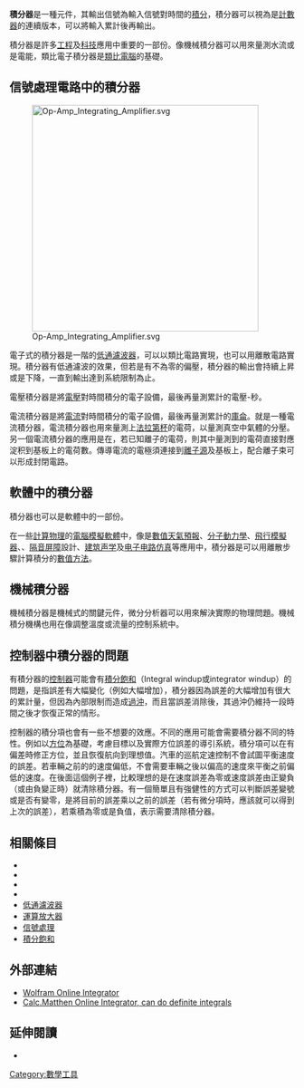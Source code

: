 {{no footnotes|time=2015-10-30T12:43:16+00:00}}
'''積分器'''是一種元件，其輸出信號為輸入信號對時間的[[積分|積分]]，積分器可以視為是[[計數器|計數器]]的連續版本，可以將輸入累計後再輸出。

積分器是許多[[工程|工程]]及[[科技|科技]]應用中重要的一部份。像機械積分器可以用來量測水流或是電能，類比電子積分器是[[類比電腦|類比電腦]]的基礎。

==信號處理電路中的積分器==
[[File:Op-Amp_Integrating_Amplifier.svg|400px]]

電子式的積分器是一階的[[低通濾波器|低通濾波器]]，可以以類比電路實現，也可以用離散電路實現。積分器有低通濾波的效果，但若是有不為零的偏壓，積分器的輸出會持續上昇或是下降，一直到輸出達到系統限制為止。

電壓積分器是將[[電壓|電壓]]對時間積分的電子設備，最後再量測累計的電壓-秒。

電流積分器是將[[電流|電流]]對時間積分的電子設備，最後再量測累計的[[庫侖|庫侖]]。{{le|电荷放大器|charge amplifier}}就是一種電流積分器，電流積分器也用來量測{{le|余气分析仪|residual gas analyzer}}上[[法拉第杯|法拉第杯]]的電荷，以量測真空中氣體的分壓。另一個電流積分器的應用是在{{le|離子束淀積|ion beam deposition}}，若已知離子的電荷，則其中量測到的電荷直接對應淀积到基板上的電荷數。傳導電流的電極須連接到[[離子源|離子源]]及基板上，配合離子束可以形成封閉電路。

==軟體中的積分器==
{{main|數值積分}}
積分器也可以是軟體中的一部份。

在一些[[計算物理學|計算物理]]的[[電腦模擬|電腦模擬軟體]]中，像是[[數值天氣預報|數值天氣預報]]、[[分子動力學|分子動力學]]、[[飛行模擬器|飛行模擬器]]、{{le|油層模擬法|reservoir simulation}}、[[隔音屏障|隔音屏障]]設計、[[建筑声学|建筑声学]]及[[电子电路仿真|电子电路仿真]]等應用中，積分器是可以用離散步驟計算積分的[[數值方法|數值方法]]。

==機械積分器==
機械積分器是機械式{{le|微分分析器|differential analyser}}的關鍵元件，微分分析器可以用來解決實際的物理問題。機械積分機構也用在像調整溫度或流量的控制系統中。

==控制器中積分器的問題==
有積分器的[[控制器|控制器]]可能會有[[積分飽和|積分飽和]]（Integral windup或integrator windup）的問題，是指誤差有大幅變化（例如大幅增加），積分器因為誤差的大幅增加有很大的累計量，但因為內部限制而造成[[過沖|過沖]]，而且當誤差消除後，其過沖仍維持一段時間之後才恢復正常的情形。

控制器的積分項也會有一些不想要的效應。不同的應用可能會需要積分器不同的特性。例如以[[方位|方位]]為基礎，考慮目標以及實際方位誤差的導引系統，積分項可以在有偏差時修正方位，並且恢復航向到理想值。汽車的巡航定速控制不會試圖平衡速度的誤差。若車輛之前的的速度偏低，不會需要車輛之後以偏高的速度來平衡之前偏低的速度。在後面這個例子裡，比較理想的是在速度誤差為零或速度誤差由正變負（或由負變正時）就清除積分器。有一個簡單且有強健性的方式可以判斷誤差變號或是否有變零，是將目前的誤差乘以之前的誤差（若有微分項時，應該就可以得到上次的誤差），若乘積為零或是負值，表示需要清除積分器。

==相關條目==
*{{le|微分器|Differentiator}}
*{{le|數字微分分析器|Digital differential analyzer}}
*{{le|分數階積分器|Fractional-order integrator}}
*{{le|積分式類比數位轉換器|Integrating ADC}}
*[[低通濾波器|低通濾波器]]
*[[運算放大器|運算放大器]]
*[[信號處理|信號處理]]
*[[積分飽和|積分飽和]]

==外部連結==
*[http://www.wolframalpha.com/calculators/integral-calculator/ Wolfram Online Integrator]
*[https://web.archive.org/web/20090826141401/http://calc.matthen.com/ Calc.Matthen Online Integrator, can do definite integrals]

==延伸閱讀==
* {{cite book|url= http://books.google.com/books?id=yDef8POEwIQC&pg=PA85|title=Transistor Circuits for Spacecraft Power System|author=Keng C. Wu |pages=85–87 |publisher=Springer |year=2002 |isbn=1-4020-7261-9 |id=ISBN13: 978-1-4020-7261-1}}

[[Category:數學工具|Category:數學工具]]